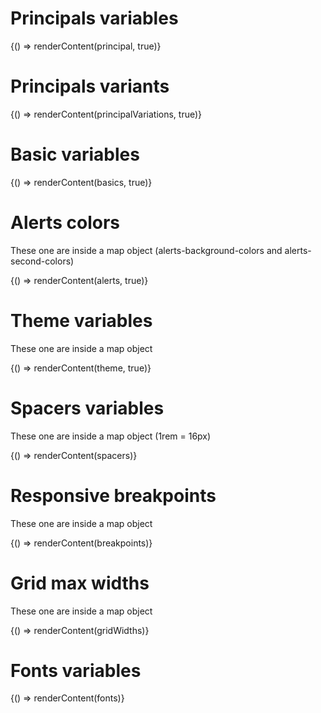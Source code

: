 
<Meta title="SASS Variables" />

# Principals variables

<Canvas>
  <Story name="Principal colors">
    {() => renderContent(principal, true)}
  </Story>
</Canvas>

# Principals variants

<Canvas>
  <Story name="Principal variants">
    {() => renderContent(principalVariations, true)}
  </Story>
</Canvas>

# Basic variables

<Canvas>
  <Story name="Basic colors">
    {() => renderContent(basics, true)}
  </Story>
</Canvas>

# Alerts colors 

These one are inside a map object (alerts-background-colors and alerts-second-colors)

<Canvas>
  <Story name="Alerts colors">
    {() => renderContent(alerts, true)}
  </Story>
</Canvas>

# Theme variables 

These one are inside a map object

<Canvas>
  <Story name="Theme variables">
    {() => renderContent(theme, true)}
  </Story>
</Canvas>

# Spacers variables 

These one are inside a map object (1rem = 16px)

<Canvas>
  <Story name="Spacers variables">
    {() => renderContent(spacers)}
  </Story>
</Canvas>

# Responsive breakpoints 

These one are inside a map object

<Canvas>
  <Story name="Responsive breakpoints">
    {() => renderContent(breakpoints)}
  </Story>
</Canvas>

# Grid max widths 

These one are inside a map object

<Canvas>
  <Story name="Grid max widths">
    {() => renderContent(gridWidths)}
  </Story>
</Canvas>

# Fonts variables

<Canvas>
  <Story name="Fonts variables">
    {() => renderContent(fonts)}
  </Story>
</Canvas>
